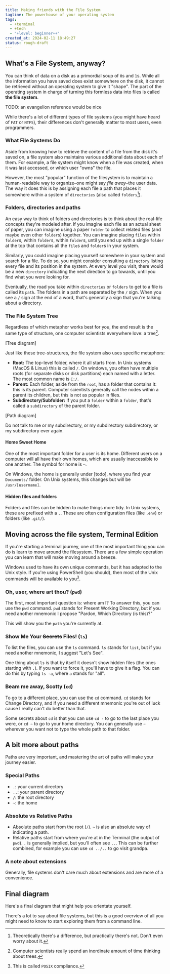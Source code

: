 ```yaml
---
title: Making friends with the File System
tagline: The powerhouse of your operating system
tags:
  - +terminal
  - +tech
  - "+level: beginner++"
created_at: 2024-02-11 18:49:27
status: rough-draft
---
```


## What's a File System, anyway?

You can think of data on a disk as a primordial soup of `0`s and `1`s. While all the
information you have saved does exist somewhere on the disk, it cannot be retrieved
without an operating system to give it "shape". The part of the operating system in
charge of turning this formless data into files is called **the file system**.

TODO: an evangelion reference would be nice

While there's a lot of different types of file systems (you might have heard of `FAT` or
`NTFS`), their differences don't generally matter to most users, even programmers.

### What File Systems Do

Aside from knowing how to retrieve the content of a file from the disk it's saved on, a
file system also maintains various additional data about each of them. For example, a
file system might know when a file was created, when it was last accessed, or which user
"owns" the file.

However, the most "popular" function of the filesystem is to maintain a
human-readable way to organize–one might say _file away_–the user data. The way
it does this is by assigning each file a path that places it somewhere within a
system of `directories` (also called `folders`[^0]).

### Folders, directories and paths

An easy way to think of folders and directories is to think about the real-life concepts
they're modeled after. If you imagine each file as an actual sheet of paper, you can imagine
using a paper `folder` to collect related files (and maybe even other `folder`s) together. You can
imagine placing `file`s within `folder`s, within `folder`s, within `folder`s, until you end up with
a single `folder` at the top that contains all the `file`s and `folder`s in your system.

Similarly, you could imagine placing yourself somewhere in your system and search for a file. To do so,
you might consider consulting a `directory` listing every file and its position in the system. At every
level you visit, there would be a new `directory` indicating the next direction to go towards, until you
find what you were looking for.

Eventually, the road you take within `directories` or `folders` to get to a file is called its `path`. The
folders in a path are separated by the `/` sign. When you see a `/` sign at the end of a word, that's generally
a sign that you're talking about a directory.

### The File System Tree

Regardless of which metaphor works best for you, the end result is the same type of structure, one
computer scientists everywhere love: a tree[^1].

[Tree diagram]

Just like these tree-structures, the file system also uses specific metaphors:

- **Root:** The top-level folder, where it all starts from. In Unix systems (MacOS & Linux)
  this is called `/`. On windows, you often have multiple roots (for separate disks or disk
  partitions) each named with a letter. The most common name is `C:/`.
- **Parent:** Each folder, aside from the `root`, has a folder that contains it: this is its
  parent. Computer scientists generally call the nodes within a parent its children, but this
  is not as popular in files.
- **Subdirectory/Subfolder:** If you put a `folder` within a `folder`, that's called a `subdirectory`
  of the parent folder.

[Path diagram]

Do not talk to me or my subdirectory, or my subdirectory subdirectory, or my subdirectory ever again.

#### Home Sweet Home

One of the most important folder for a user is its home. Different users on a computer will all have
their own homes, which are usually inaccessible to one another. The symbol for home is `~`.

On Windows, the home is generally under [todo], where you find your `Documents/` folder. On Unix
systems, this changes but will be `/usr/[username]`.

#### Hidden files and folders

Folders and files can be hidden to make things more tidy. In Unix systems, these are prefixed with a `.`.
These are often configuration files (like `.env`) or folders (like `.git/`).

## Moving across the file system, Terminal Edition

If you're starting a terminal journey, one of the most important thing you can do is learn to move around
the filesystem. There are a few simple operation you can learn that will make moving around a breeze.

Windows used to have its own unique commands, but it has adapted to the Unix style. If you're using PowerShell
(you should), then most of the Unix commands will be available to you[^2].

### Oh, user, where art thou? (`pwd`)

The first, most important question is: where am I? To answer this, you can use the `pwd` command. `pwd` stands
for Present Working Directory, but if you need another mnemonic I propose "Pardon, Which Directory (is this)?"

This will show you the `path` you're currently at.

### Show Me Your ~~Secrets~~ Files! (`ls`)

To list the files, you can use the `ls` command. `ls` stands for `list`, but if you need another mnemonic, I
suggest "Let's See".

One thing about `ls` is that by itself it doesn't show hidden files (the ones starting with `.`). If you want to
force it, you'll have to give it a flag. You can do this by typing `ls -a`, where `a` stands for "all".

### Beam me away, Scotty (`cd`)

To go to a different place, you can use the `cd` command. `cd` stands for Change Directory, and if you need a
different mnemonic you're out of luck cause I really can't do better than that.

Some secrets about `cd` is that you can use `cd -` to go to the last place you were, or `cd ~` to go to your home
directory. You can generally use `~` wherever you want not to type the whole path to that folder.

## A bit more about paths

Paths are very important, and mastering the art of paths will make your journey easier.

### Special Paths

- `.`: your current directory
- `..`: your parent directory
- `/`: the root directory
- `~`: the home

### Absolute vs Relative Paths

- Absolute paths start from the root (`/`). `~` is also an absolute way of indicating a path.
- Relative paths start from where you're at in the Terminal (the output of `pwd`). `.` is generally
  implied, but you'll often see `..`. This can be further combined, for example you can use `cd ../..`
  to go visit grandpa.

### A note about extensions

Generally, file systems don't care much about extensions and are more of a convenience.

## Final diagram

Here's a final diagram that might help you orientate yourself.

There's a lot to say about file systems, but this is a good overview of all you might need to know
to start exploring them from a command line.

[^0]: Theoretically there's a difference, but practically there's not. Don't even worry about it.
[^1]: Computer scientists really spend an inordinate amount of time thinking about trees.
[^2]: This is called `POSIX` compliance.
